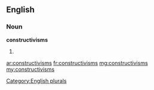 ==English==

===Noun===
'''constructivisms'''

# {{plural of|[[constructivism]]}}

[[Category:English plurals]]

[[ar:constructivisms]]
[[fr:constructivisms]]
[[mg:constructivisms]]
[[my:constructivisms]]
